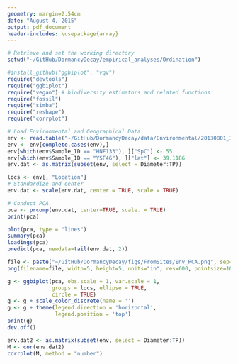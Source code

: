 ```yaml
---
geometry: margin=2.54cm
date: "August 4, 2015"
output: pdf_document
header-includes: \usepackage{array}
---
```


```r
# Retrieve and set the working directory
setwd("~/GitHub/DormancyDecay/empirical_analyses/Ordination")

#install_github("ggbiplot", "vqv")
require("devtools")
require("ggbiplot")
require("vegan") # biodiversity estimators and related functions
require("fossil")
require("simba")
require("reshape")
require("corrplot")
```

```r
# Load Environmental and Geographical Data
env <- read.table("~/GitHub/DormancyDecay/data/Environmental/20130801_INPondDataMod.csv", sep = ",", header = TRUE)
env <- env[complete.cases(env),]
env[which(env$Sample_ID == "HNF133"), ]["SpC"] <- 55
env[which(env$Sample_ID == "YSF46"), ]["lat"] <- 39.1186
env.dat <- as.matrix(subset(env, select = Diameter:TP))
```


```r
locs <- env[, "Location"]
# Standardize and center
env.dat <- scale(env.dat, center = TRUE, scale = TRUE)

# Conduct PCA
pca <- prcomp(env.dat, center=TRUE, scale. = TRUE)
print(pca)

plot(pca, type = "lines")
summary(pca)
loadings(pca)
predict(pca, newdata=tail(env.dat, 2))

file <- paste("~/GitHub/DormancyDecay/figs/FromSites/Env_PCA.png", sep="")
png(filename=file, width=5, height=5, units="in", res=600, pointsize=10)

g <- ggbiplot(pca, obs.scale = 1, var.scale = 1, 
              groups = locs, ellipse = TRUE, 
              circle = TRUE)
g <- g + scale_color_discrete(name = '')
g <- g + theme(legend.direction = 'horizontal', 
               legend.position = 'top')
print(g)
dev.off()

```

```r
env.dat2 <- as.matrix(subset(env, select = Diameter:TP))
M <- cor(env.dat2)
corrplot(M, method = "number")
```